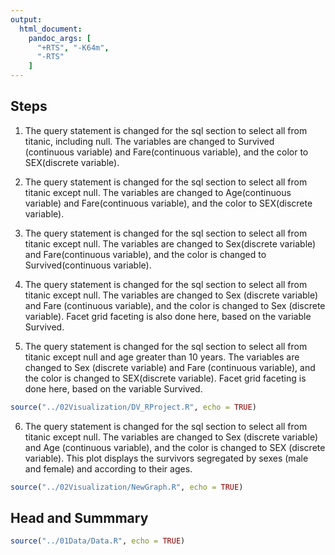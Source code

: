```yaml
---
output:
  html_document:
    pandoc_args: [
      "+RTS", "-K64m",
      "-RTS"
    ]
---
```



## Steps

1. The query statement is changed for the sql section to select all from titanic, including null.
The variables are changed to Survived (continuous variable) and Fare(continuous variable), and the color to SEX(discrete variable). 

2. The query statement is changed for the sql section to select all from titanic except null.
The variables are changed to Age(continuous variable) and Fare(continuous variable), and the color to SEX(discrete variable).

3. The query statement is changed for the sql section to select all from titanic except null.
The variables are changed to Sex(discrete variable) and Fare(continuous variable), and the color is changed to Survived(continuous variable).

4. The query statement is changed for the sql section to select all from titanic except null. 
The variables are changed to Sex (discrete variable) and Fare (continuous variable), and the color is changed to Sex (discrete variable).
Facet grid faceting is also done here, based on the variable Survived.  

5.  The query statement is changed for the sql section to select all from titanic except null and age greater than 10 years.
The variables are changed to Sex (discrete variable) and Fare (continuous variable), and the color is changed to SEX(discrete variable).
Facet grid faceting is done here, based on the variable Survived. 



```r
source("../02Visualization/DV_RProject.R", echo = TRUE)
```

6. The query statement is changed for the sql section to select all from titanic except null.
The variables are changed to Sex (discrete variable) and Age (continuous variable), and the color is changed to SEX (discrete variable).
This plot displays the survivors segregated by sexes (male and female) and according to their ages. 


```r
source("../02Visualization/NewGraph.R", echo = TRUE)
```

## Head and Summmary

```r
source("../01Data/Data.R", echo = TRUE)
```




